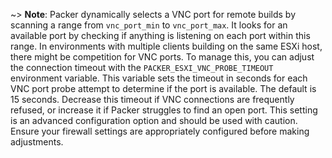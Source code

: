 ~> **Note**: Packer dynamically selects a VNC port for remote builds by scanning a range from
`vnc_port_min` to `vnc_port_max`. It looks for an available port by checking if
anything is listening on each port within this range. In environments with
multiple clients building on the same ESXi host, there might be competition for
VNC ports. To manage this, you can adjust the connection timeout with the
`PACKER_ESXI_VNC_PROBE_TIMEOUT` environment variable. This variable sets the
timeout in seconds for each VNC port probe attempt to determine if the port is
available. The default is 15 seconds. Decrease this timeout if VNC connections
are frequently refused, or increase it if Packer struggles to find an open port.
This setting is an advanced configuration option and should be used with caution.
Ensure your firewall settings are appropriately configured before making
adjustments.
